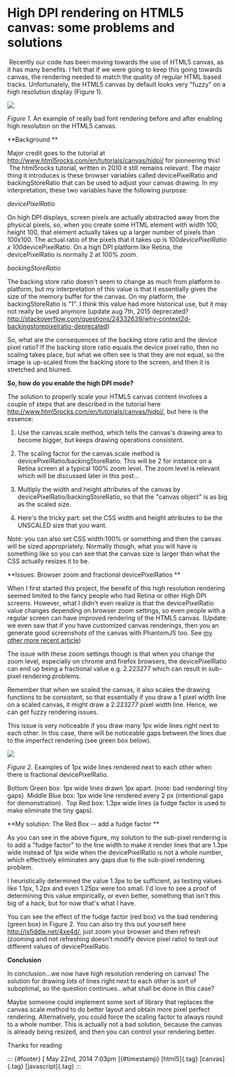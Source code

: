 

High DPI rendering on HTML5 canvas: some problems and solutions
===============================================================

 Recently our code has been moving towards the use of HTML5 canvas, as
it has many benefits. I felt that if we were going to keep this going
towards canvas, the rendering needed to match the quality of regular
HTML based tracks. Unfortunately, the HTML5 canvas by default looks very
"fuzzy" on a high resolution display (Figure 1).





![](../../media/86542847038_0.jpg)

*Figure 1.* An example of really bad font rendering before and after
enabling high resolution on the HTML5 canvas.





**Background
**

Major credit goes to the tutorial at
<http://www.html5rocks.com/en/tutorials/canvas/hidpi/> for pioneering
this!  The html5rocks tutorial, written in 2010 it still remains
relevant. The major thing it introduces is these browser variables
called devicePixelRatio and backingStoreRatio that can be used to adjust
your canvas drawing. In my interpretation, these two variables have the
following purpose:

*devicePixelRatio*

On high DPI displays, screen pixels are actually abstracted away from
the physical pixels, so, when you create some HTML element with width
100, height 100, that element actually takes up a larger number of
pixels than 100x100. The actual ratio of the pixels that it takes up is
100*devicePixelRatio x 100*devicePixelRatio. On a high DPI platform
like Retina, the devicePixelRatio is normally 2 at 100% zoom.

*backingStoreRatio*

The backing store ratio doesn't seem to change as much from platform to
platform, but my interpretation of this value is that it essentially
gives the size of the memory buffer for the canvas. On my platform, the
backingStoreRatio is "1". I think this value had more historical use,
but it may not really be used anymore (update aug 7th, 2015 deprecated?
<http://stackoverflow.com/questions/24332639/why-context2d-backingstorepixelratio-deprecated>)

So, what are the consequences of the backing store ratio and the device
pixel ratio? If the backing store ratio equals the device pixel ratio,
then no scaling takes place, but what we often see is that they are not
equal, so the image is up-scaled from the backing store to the screen,
and then it is stretched and blurred.

**So, how do you enable the high DPI mode?**

The solution to properly scale your HTML5 canvas content involves a
couple of steps that are described in the tutorial here
<http://www.html5rocks.com/en/tutorials/canvas/hidpi/>, but here is the
essence:

1) Use the canvas.scale method, which tells the canvas's drawing area
to become bigger, but keeps drawing operations consistent.

2) The scaling factor for the canvas.scale method is
devicePixelRatio/backingStoreRatio. This will be 2 for instance on a
Retina screen at a typical 100% zoom level. The zoom level is relevant
which will be discussed later in this post...

3) Multiply the width and height attributes of the canvas by
devicePixelRatio/backingStoreRatio, so that the "canvas object" is as
big as the scaled size.

4) Here's the tricky part: set the CSS width and height attributes to
be the UNSCALED size that you want.

Note: you can also set CSS width:100% or something and then the canvas
will be sized appropriately. Normally though, what you will have is
something like <canvas width=640 height=480
style="width:320px;height:240px"> so you can see that the canvas size
is larger than what the CSS actually resizes it to be.

**Issues: Browser zoom and fractional devicePixelRatios
**

When I first started this project, the benefit of this high resolution
rendering seemed limited to the fancy people who had Retina or other
High DPI screens. However, what I didn't even realize is that the
devicePixelRatio value changes depending on browser zoom settings, so
even people with a regular screen can have improved rendering of the
HTML5 canvas. (Update: we even saw that if you have customized canvas
renderings, then you an generate good screenshots of the canvas with
PhantomJS too. See [my other more recent
article](http://searchvoidstar.tumblr.com/post/112494997473/creating-high-resolution-screenshots-of-jbrowse))

The issue with these zoom settings though is that when you change the
zoom level, especially on chrome and firefox browsers, the
devicePixelRatio can end up being a fractional value e.g. 2.223277 which
can result in sub-pixel rendering problems.

Remember that when we scaled the canvas, it also scales the drawing
functions to be consistent, so that essentially if you draw a 1 pixel
width line on a scaled canvas, it might draw a 2.223277 pixel width
line. Hence, we can get fuzzy rendering issues.

This issue is very noticeable if you draw many 1px wide lines right next
to each other. In this case, there will be noticeable gaps between the
lines due to the imperfect rendering (see green box below).

[](http://i.imgur.com/THsfjX4.png)

[](http://i.imgur.com/THsfjX4.png)

[](http://i.imgur.com/THsfjX4.png)

![](../../media/86542847038_1.png)

*Figure 2.* Examples of 1px wide lines rendered next to each other when
there is fractional devicePixelRatio.


Bottom Green box: 1px wide lines drawn 1px apart. (note: bad rendering!
tiny gaps) 
Middle Blue box: 1px wide line rendered every 2 px (intentional gaps for
demonstration). 
Top Red box: 1.3px wide lines (a fudge factor is used to make eliminate
the tiny gaps).



**My solution: The Red Box -- add a fudge factor
**

As you can see in the above figure, my solution to the sub-pixel
rendering is to add a "fudge factor" to the line width to make it render
lines that are 1.3px wide instead of 1px wide when the devicePixelRatio
is not a whole number, which effectively eliminates any gaps due to the
sub-pixel rendering problem.

I heuristically determined the value 1.3px to be sufficient, as testing
values like 1.1px, 1.2px and even 1.25px were too small. I'd love to see
a proof of determining this value empirically, or even better, something
that isn't this big of a hack, but for now that's what I have.

You can see the effect of the fudge factor (red box) vs the bad
rendering (green box) in Figure 2. You can also try this out yourself
here <http://jsfiddle.net/4xe4d/>, just zoom your browser and then
refresh (zooming and not refreshing doesn't modify device pixel ratio)
to test out different values of devicePixelRatio.



**Conclusion**

In conclusion...we now have high resolution rendering on canvas! The
solution for drawing lots of lines right next to each other is sort of
suboptimal, so the question continues...what shall be done in this
case?

Maybe someone could implement some sort of library that replaces the
canvas.scale method to do better layout and obtain more pixel perfect
rendering. Alternatively, you could force the scaling factor to always
round to a whole number. This is actually not a bad solution, because
the canvas is already being resized, and then you can control your
rendering better.

Thanks for reading

::: {#footer}
[ May 22nd, 2014 7:03pm ]{#timestamp} [html5]{.tag} [canvas]{.tag}
[javascript]{.tag}
:::


